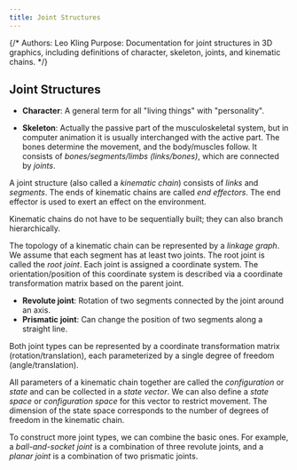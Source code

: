 ```yaml
---
title: Joint Structures
---
```


{/*
Authors: Leo Kling
Purpose: Documentation for joint structures in 3D graphics, including definitions of character, skeleton, joints, and kinematic chains.
*/}

## Joint Structures

* **Character**: A general term for all "living things" with "personality".

* **Skeleton**: Actually the passive part of the musculoskeletal system, but in computer animation it is usually interchanged with the active part. The bones determine the movement, and the body/muscles follow. It consists of *bones/segments/limbs (links/bones)*, which are connected by *joints*.

A joint structure (also called a *kinematic chain*) consists of *links* and *segments*. The ends of kinematic chains are called *end effectors*. The end effector is used to exert an effect on the environment.

Kinematic chains do not have to be sequentially built; they can also branch hierarchically.

The topology of a kinematic chain can be represented by a *linkage graph*. We assume that each segment has at least two joints. The root joint is called the *root joint*. Each joint is assigned a coordinate system. The orientation/position of this coordinate system is described via a coordinate transformation matrix based on the parent joint.

* **Revolute joint**: Rotation of two segments connected by the joint around an axis.
* **Prismatic joint**: Can change the position of two segments along a straight line.

Both joint types can be represented by a coordinate transformation matrix (rotation/translation), each parameterized by a single degree of freedom (angle/translation).

All parameters of a kinematic chain together are called the *configuration* or *state* and can be collected in a *state vector*. We can also define a *state space* or *configuration space* for this vector to restrict movement. The dimension of the state space corresponds to the number of degrees of freedom in the kinematic chain.

To construct more joint types, we can combine the basic ones. For example, a *ball-and-socket joint* is a combination of three revolute joints, and a *planar joint* is a combination of two prismatic joints.
